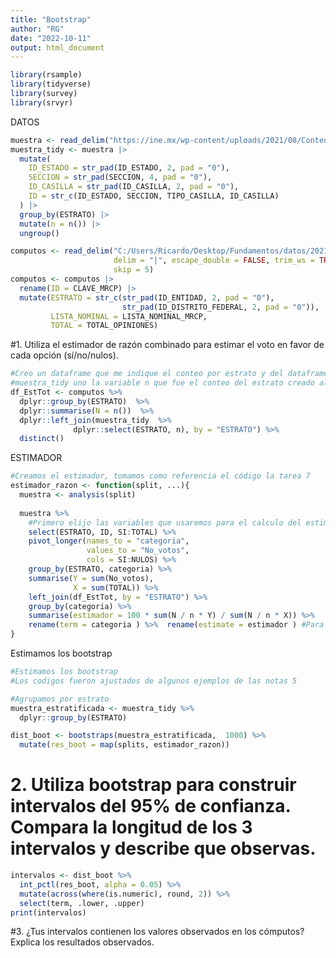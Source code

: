 ---
title: "Bootstrap"
author: "RG"
date: "2022-10-11"
output: html_document
---

```{r}
library(rsample)
library(tidyverse)
library(survey)
library(srvyr)
```

DATOS

```{r}
muestra <- read_delim("https://ine.mx/wp-content/uploads/2021/08/Conteos-ConsPop21-Lista-MuestraCalculo.txt", delim = "|", skip = 1) 
muestra_tidy <- muestra |> 
  mutate(
    ID_ESTADO = str_pad(ID_ESTADO, 2, pad = "0"),
    SECCION = str_pad(SECCION, 4, pad = "0"),
    ID_CASILLA = str_pad(ID_CASILLA, 2, pad = "0"),
    ID = str_c(ID_ESTADO, SECCION, TIPO_CASILLA, ID_CASILLA)
  ) |> 
  group_by(ESTRATO) |> 
  mutate(n = n()) |> 
  ungroup()

computos <- read_delim("C:/Users/Ricardo/Desktop/Fundamentos/datos/20210802-2130_INE-CONSULTA-POPULAR-2021/20210802-2130_COMPUTOS-INE-CP2021.csv", 
                       delim = "|", escape_double = FALSE, trim_ws = TRUE, quote = "\'",
                       skip = 5)
computos <- computos |> 
  rename(ID = CLAVE_MRCP) |> 
  mutate(ESTRATO = str_c(str_pad(ID_ENTIDAD, 2, pad = "0"), 
                         str_pad(ID_DISTRITO_FEDERAL, 2, pad = "0")),
         LISTA_NOMINAL = LISTA_NOMINAL_MRCP, 
         TOTAL = TOTAL_OPINIONES)
```

#1. Utiliza el estimador de razón combinado para estimar el voto  en favor de cada opción (sí/no/nulos).

```{r}
#Creo un dataframe que me indique el conteo por estrato y del dataframe 
#muestra_tidy uno la variable n que fue el conteo del estrato creado al inicio.
df_EstTot <- computos %>% 
  dplyr::group_by(ESTRATO)  %>% 
  dplyr::summarise(N = n())  %>% 
  dplyr::left_join(muestra_tidy  %>% 
              dplyr::select(ESTRATO, n), by = "ESTRATO") %>% 
  distinct()
```


ESTIMADOR

```{r}
#Creamos el estimador, tomamos como referencia el código la tarea 7
estimador_razon <- function(split, ...){
  muestra <- analysis(split)
  
  muestra %>% 
    #Primero elijo las variables que usaremos para el calculo del estimador
    select(ESTRATO, ID, SI:TOTAL) %>%  
    pivot_longer(names_to = "categoria",
                 values_to = "No_votos",
                 cols = SI:NULOS) %>%
    group_by(ESTRATO, categoria) %>% 
    summarise(Y = sum(No_votos),
              X = sum(TOTAL)) %>% 
    left_join(df_EstTot, by = "ESTRATO") %>%
    group_by(categoria) %>% 
    summarise(estimador = 100 * sum(N / n * Y) / sum(N / n * X)) %>% 
    rename(term = categoria ) %>%  rename(estimate = estimador ) #Para que funcionen los intervalos
}

```

Estimamos los bootstrap

```{r}
#Estimamos los bootstrap
#Los codigos fueron ajustados de algunos ejemplos de las notas 5

#Agrupamos por estrato
muestra_estratificada <- muestra_tidy %>% 
  dplyr::group_by(ESTRATO) 

dist_boot <- bootstraps(muestra_estratificada,  1000) %>% 
  mutate(res_boot = map(splits, estimador_razon)) 
```

# 2. Utiliza bootstrap para construir intervalos del 95% de confianza. Compara la longitud de los 3 intervalos y describe que observas.
```{r}
intervalos <- dist_boot %>%  
  int_pctl(res_boot, alpha = 0.05) %>%
  mutate(across(where(is.numeric), round, 2)) %>% 
  select(term, .lower, .upper)
print(intervalos)
```

#3. ¿Tus intervalos contienen los valores observados en los cómputos?  Explica los resultados observados.

